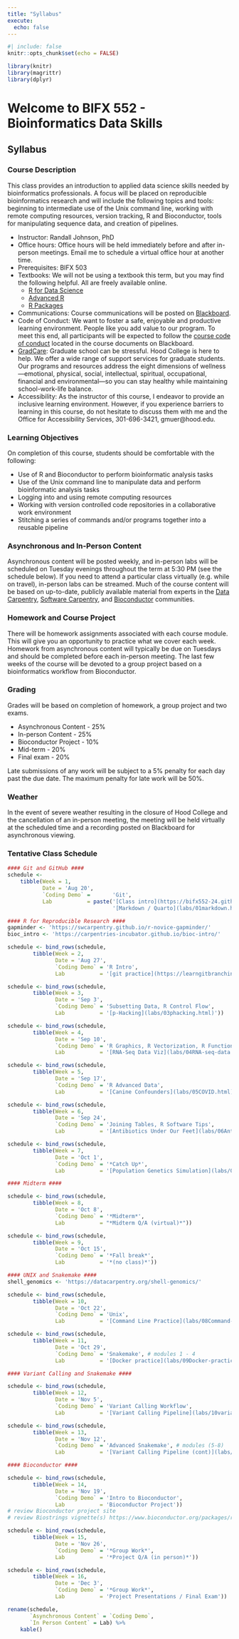 ```yaml
---
title: "Syllabus"
execute: 
  echo: false
---
```


<!-- 
# render/preview website with (default profile is "book")
quarto render
quarto preview

# render all slides with
quarto render --profile slides

# render syllabus with
quarto render --profile docx
-->

```r
#| include: false
knitr::opts_chunk$set(echo = FALSE)

library(knitr)
library(magrittr)
library(dplyr)
```

# Welcome to BIFX 552 - Bioinformatics Data Skills  {.unnumbered}

## Syllabus

### Course Description

This class provides an introduction to applied data science skills needed by bioinformatics professionals. A focus will be placed on reproducible bioinformatics research and will include the following topics and tools: beginning to intermediate use of the Unix command line, working with remote computing resources, version tracking, R and Bioconductor, tools for manipulating sequence data, and creation of pipelines.

-   Instructor: Randall Johnson, PhD
-   Office hours: Office hours will be held immediately before and after in-person meetings. Email me to schedule a virtual office hour at another time.
-   Prerequisites: BIFX 503
-   Textbooks: We will not be using a textbook this term, but you may find the following helpful. All are freely available online.
    -   [R for Data Science](https://r4ds.had.co.nz/)
    -   [Advanced R](https://adv-r.hadley.nz/)
    -   [R Packages](https://r-pkgs.org/)
-   Communications: Course communications will be posted on [Blackboard](https://hood.blackboard.com).
-   Code of Conduct: We want to foster a safe, enjoyable and productive learning environment. People like you add value to our program. To meet this end, all participants will be expected to follow the [course code of conduct](https://bifx552-24.github.io/code_of_conduct.html) located in the course documents on Blackboard.
-   [GradCare](https://www.hood.edu/hood-community/hood-college-health-wellness/gradcare): Graduate school can be stressful. Hood College is here to help. We offer a wide range of support services for graduate students. Our programs and resources address the eight dimensions of wellness—emotional, physical, social, intellectual, spiritual, occupational, financial and environmental—so you can stay healthy while maintaining school-work-life balance.
-   Accessibility: As the instructor of this course, I endeavor to provide an inclusive learning environment. However, if you experience barriers to learning in this course, do not hesitate to discuss them with me and the Office for Accessibility Services, 301-696-3421, gmuer\@hood.edu.

### Learning Objectives

On completion of this course, students should be comfortable with the following:

-   Use of R and Bioconductor to perform bioinformatic analysis tasks
-   Use of the Unix command line to manipulate data and perform bioinformatic analysis tasks
-   Logging into and using remote computing resources
-   Working with version controlled code repositories in a collaborative work environment
-   Stitching a series of commands and/or programs together into a reusable pipeline

### Asynchronous and In-Person Content

Asynchronous content will be posted weekly, and in-person labs will be scheduled on Tuesday evenings throughout the term at 5:30 PM (see the schedule below). If you need to attend a particular class virtually (e.g. while on travel), in-person labs can be streamed. Much of the course content will be based on up-to-date, publicly available material from experts in the [Data Carpentry](https://datacarpentry.org/), [Software Carpentry](https://software-carpentry.org/), and [Bioconductor](https://bioconductor.org/) communities.

### Homework and Course Project

There will be homework assignments associated with each course module. This will give you an opportunity to practice what we cover each week. Homework from asynchronous content will typically be due on Tuesdays and should be completed before each in-person meeting. The last few weeks of the course will be devoted to a group project based on a bioinformatics workflow from Bioconductor.

### Grading

Grades will be based on completion of homework, a group project and two exams.

-   Asynchronous Content - 25%
-   In-person Content - 25%
-   Bioconductor Project - 10%
-   Mid-term - 20%
-   Final exam - 20%

Late submissions of any work will be subject to a 5% penalty for each day past the due date. The maximum penalty for late work will be 50%.

### Weather

In the event of severe weather resulting in the closure of Hood College and the cancellation of an in-person meeting, the meeting will be held virtually at the scheduled time and a recording posted on Blackboard for asynchronous viewing.

### Tentative Class Schedule

```r
#### Git and GitHub ####
schedule <- 
    tibble(Week = 1,
           Date = 'Aug 20', 
           `Coding Demo` =       'Git',
           Lab           = paste('[Class intro](https://bifx552-24.github.io/CourseInfo/),',
                                 '[Markdown / Quarto](labs/01markdown.html)'))

#### R for Reproducible Research ####
gapminder <- 'https://swcarpentry.github.io/r-novice-gapminder/'
bioc_intro <- 'https://carpentries-incubator.github.io/bioc-intro/'

schedule <- bind_rows(schedule,
        tibble(Week = 2,
               Date = 'Aug 27', 
               `Coding Demo` = 'R Intro',
               Lab           = '[git practice](https://learngitbranching.js.org)'))

schedule <- bind_rows(schedule,
        tibble(Week = 3,
               Date = 'Sep 3', 
               `Coding Demo` = 'Subsetting Data, R Control Flow',
               Lab           = '[p-Hacking](labs/03phacking.html)'))

schedule <- bind_rows(schedule,
        tibble(Week = 4,
               Date = 'Sep 10', 
               `Coding Demo` = 'R Graphics, R Vectorization, R Functions',
               Lab           = '[RNA-Seq Data Viz](labs/04RNA-seq-data.html)'))

schedule <- bind_rows(schedule,
        tibble(Week = 5,
               Date = 'Sep 17', 
               `Coding Demo` = 'R Advanced Data',
               Lab           = '[Canine Confounders](labs/05COVID.html)'))

schedule <- bind_rows(schedule,
        tibble(Week = 6,
               Date = 'Sep 24', 
               `Coding Demo` = 'Joining Tables, R Software Tips',
               Lab           = '[Antibiotics Under Our Feet](labs/06Antibiotics-under-our-feet.html)'))

schedule <- bind_rows(schedule,
        tibble(Week = 7,
               Date = 'Oct 1',
               `Coding Demo` = '*Catch Up*',
               Lab           = '[Population Genetics Simulation](labs/07HWE.html)'))

#### Midterm ####

schedule <- bind_rows(schedule,
        tibble(Week = 8,
               Date = 'Oct 8', 
               `Coding Demo` = '*Midterm*',
               Lab           = "*Midterm Q/A (virtual)*"))

schedule <- bind_rows(schedule,
        tibble(Week = 9,
               Date = 'Oct 15',
               `Coding Demo` = '*Fall break*',
               Lab           = '*(no class)*'))

#### UNIX and Snakemake ####
shell_genomics <- 'https://datacarpentry.org/shell-genomics/'

schedule <- bind_rows(schedule,
        tibble(Week = 10,
               Date = 'Oct 22', 
               `Coding Demo` = 'Unix',
               Lab           = '[Command Line Practice](labs/08Command-line-practice.html)'))

schedule <- bind_rows(schedule,
        tibble(Week = 11,
               Date = 'Oct 29', 
               `Coding Demo` = 'Snakemake', # modules 1 - 4
               Lab           = '[Docker practice](labs/09Docker-practice.html)'))

#### Variant Calling and Snakemake ####

schedule <- bind_rows(schedule,
        tibble(Week = 12,
               Date = 'Nov 5', 
               `Coding Demo` = 'Variant Calling Workflow',
               Lab           = '[Variant Calling Pipeline](labs/10variant-calling-pipeline.html)'))

schedule <- bind_rows(schedule,
        tibble(Week = 13,
               Date = 'Nov 12', 
               `Coding Demo` = 'Advanced Snakemake', # modules (5-8)
               Lab           = '[Variant Calling Pipeline (cont)](labs/10variant-calling-pipeline.html)'))

#### Bioconductor ####

schedule <- bind_rows(schedule,
        tibble(Week = 14,
               Date = 'Nov 19', 
               `Coding Demo` = 'Intro to Bioconductor',
               Lab           = 'Bioconductor Project'))
# review Bioconductor project site
# review Biostrings vignette(s) https://www.bioconductor.org/packages/release/bioc/html/Biostrings.html

schedule <- bind_rows(schedule,
        tibble(Week = 15,
               Date = 'Nov 26', 
               `Coding Demo` = '*Group Work*',
               Lab           = '*Project Q/A (in person)*'))

schedule <- bind_rows(schedule,
        tibble(Week = 16,
               Date = 'Dec 3', 
               `Coding Demo` = '*Group Work*',
               Lab           = 'Project Presentations / Final Exam'))

rename(schedule,
       `Asynchronous Content` = `Coding Demo`,
       `In Person Content` = Lab) %>%
    kable()
```
